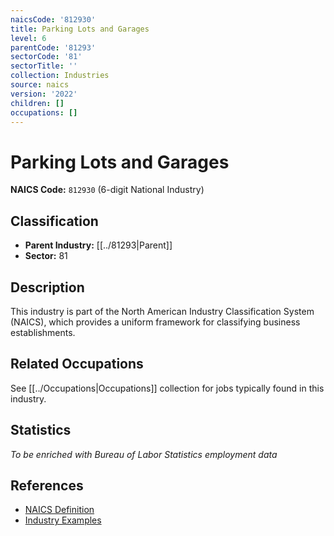 ```yaml
---
naicsCode: '812930'
title: Parking Lots and Garages
level: 6
parentCode: '81293'
sectorCode: '81'
sectorTitle: ''
collection: Industries
source: naics
version: '2022'
children: []
occupations: []
---
```

# Parking Lots and Garages

**NAICS Code:** `812930` (6-digit National Industry)

## Classification

- **Parent Industry:** [[../81293|Parent]]
- **Sector:** 81

## Description

This industry is part of the North American Industry Classification System (NAICS), which provides a uniform framework for classifying business establishments.

## Related Occupations

See [[../Occupations|Occupations]] collection for jobs typically found in this industry.

## Statistics

*To be enriched with Bureau of Labor Statistics employment data*

## References

- [NAICS Definition](https://www.census.gov/naics/)
- [Industry Examples](https://www.census.gov/naics/2022NAICS/)
